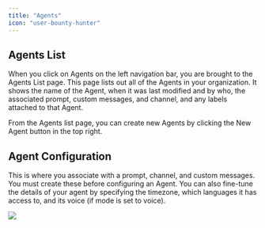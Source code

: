 ```yaml
---
title: "Agents"
icon: "user-bounty-hunter"
---
```


## Agents List

When you click on Agents on the left navigation bar, you are brought to the Agents List page. This page lists out all of the Agents in your organization. It shows the name of the Agent, when it was last modified and by who, the associated prompt, custom messages, and channel, and any labels attached to that Agent.

From the Agents list page, you can create new Agents by clicking the New Agent button in the top right. 

## Agent Configuration

This is where you associate with a prompt, channel, and custom messages. You must create these before configuring an Agent. You can also fine-tune the details of your agent by specifying the timezone, which languages it has access to, and its voice (if mode is set to voice).&#x20;

![](/mintlify/agentcreatescreen.png)